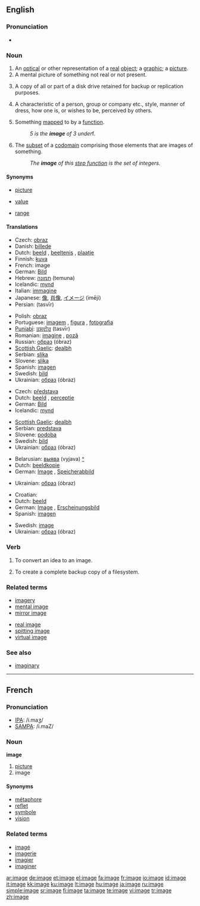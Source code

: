 {{wikipedia}}
==English==

===Pronunciation===
* {{audio|en-us-image.ogg|Audio (US)}}

===Noun===
{{en-noun}}

# An [[optical]] or other representation of a [[real]] [[object]]; a [[graphic]]; a [[picture]].
# A mental picture of something not real or not present.
# {{computing}} A copy of all or part of a disk drive retained for backup or replication purposes.
# A characteristic of a person, group or company etc., style, manner of dress, how one is, or wishes to be, perceived by others.
# {{mathematics}} Something [[map]]ped to by a [[function]].
#: ''5 is the '''image''' of 3 under ''f''.''
# {{mathematics}} The [[subset]] of a [[codomain]] comprising those elements that are images of something.
#: ''The '''image''' of this [[step function]] is the set of integers.''

====Synonyms====
* {{i-c|representation}} [[picture]]
* {{i-c|something mapped to}} [[value]]
* {{i-c|subset of the codomain}} [[range]]

====Translations====
{{trans-top|graphical representation}}
* Czech: [[obraz]] {{m}}
* Danish: [[billede]]
* Dutch: [[beeld]] {{f}}, [[beeltenis]] {{f}}, [[plaatje]] {{n}}
* Finnish: [[kuva]]
* French: image {{f}}
* German: [[Bild]] {{n}}
* Hebrew: [[תמונה]] (temuna) {{f}}
* Icelandic: [[mynd]] {{f}}
* Italian: [[immagine]] {{f}}
* Japanese: [[像]], [[肖像]], [[イメージ]] (imēji)
* Persian: {{FAchar|[[تصویر]]}} (tasvīr)
{{trans-mid}}
* Polish: [[obraz]] {{m}}
* Portuguese: [[imagem]] {{f}}, [[figura]] {{f}}, [[fotografia]] {{f}}
* [[Punjabi]]: [[ਤਸਵੀਰ]] (tasvīr)
* Romanian: [[imagine]] {{f}}, [[poză]] {{f}}
* Russian: [[образ]] (óbraz) {{m}}
* [[Scottish Gaelic]]: [[dealbh]] {{m|f}}
* Serbian: [[slika]] {{f}}
* Slovene: [[slika]] {{f}}
* Spanish: [[imagen]] {{f}}
* Swedish: [[bild]] {{c}}
* Ukrainian: [[образ]] (óbraz) {{m}}
{{trans-bottom}}

{{trans-top|mental picture}}
* Czech: [[představa]] {{f}}
* Dutch: [[beeld]] {{n}}, [[perceptie]] {{f}}
* German: [[Bild]] {{n}}
* Icelandic: [[mynd]] {{f}}
{{trans-mid}}
* [[Scottish Gaelic]]: [[dealbh]] {{m|f}}
* Serbian: [[predstava]]
* Slovene: [[podoba]] {{f}}
* Swedish: [[bild]] {{c}}
* Ukrainian: [[образ]] (óbraz) {{m}}
{{trans-bottom}}

{{trans-top|computing}}
* Belarusian: [[выява]] (vyjava) {{f}} [[:be:выява|^]]
* Dutch: [[beeldkopie]] {{f}}
* German: [[image#German|Image]] {{n}}, [[Speicherabbild]] {{n}}
{{trans-mid}}
* Ukrainian: [[образ]] (óbraz) {{m}}
{{trans-bottom}}

{{trans-top|characteristic as perceived by others}}
* Croatian: {{t|hr|imidž|m}}
* Dutch: [[beeld]] {{n}}
* German: [[image#German|Image]] {{n}}, [[Erscheinungsbild]] {{n}}
* Spanish: [[imagen]] {{f}}
{{trans-mid}}
* Swedish: [[image#Swedish|image]] {{c}}
* Ukrainian: [[образ]] (óbraz) {{m}}
{{trans-bottom}}

===Verb===
{{en-verb|imag|ing}}

# {{context|computing}} To convert an idea to an image.
# {{context|computing}} To create a complete backup copy of a filesystem.

===Related terms===
{{top}}
* [[imagery]]
* [[mental image]]
* [[mirror image]]
{{mid}}
* [[real image]]
* [[spitting image]]
* [[virtual image]]
{{bottom}}

===See also===
* [[imaginary]]

----

==French==

===Pronunciation===
* [[w:IPA|IPA]]: /i.maʒ/
* [[w:SAMPA|SAMPA]]: /i.maZ/

===Noun===
'''image''' {{f}}

# [[picture]]
# image

====Synonyms====
* [[métaphore]]
* [[reflet]]
* [[symbole]]
* [[vision]]

===Related terms===
* [[imagé]]
* [[imagerie]]
* [[imagier]]
* [[imaginer]]

[[ar:image]]
[[de:image]]
[[et:image]]
[[el:image]]
[[fa:image]]
[[fr:image]]
[[io:image]]
[[id:image]]
[[it:image]]
[[kk:image]]
[[ku:image]]
[[lt:image]]
[[hu:image]]
[[ja:image]]
[[ru:image]]
[[simple:image]]
[[sr:image]]
[[fi:image]]
[[ta:image]]
[[te:image]]
[[vi:image]]
[[tr:image]]
[[zh:image]]